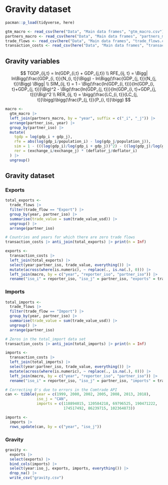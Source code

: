 # Gravity dataset

```r
pacman::p_load(tidyverse, here)
```

```r
gtm_macro <- read_csv(here("Data", "Main data frames", "gtm_macro.csv"))
partners_macro <- read_csv(here("Data", "Main data frames", "partners_macro.csv"))
trade_flows <- read_csv(here("Data", "Main data frames", "trade_flows.csv"))
transaction_costs <- read_csv(here("Data", "Main data frames", "transaction_costs.csv"))
```

## Gravity variables

$$
TGDP_{ij,t} = ln(GDP_{i,t} + GDP_{j,t}) \\
RFE_{ij, t} = \Bigg| ln\Bigg(\frac{GDP_{i, t}}{N_{i, t}}\Bigg) - ln\Bigg(\frac{GDP_{j, t}}{N_{j, t}}\Bigg) \Bigg| \\
SIM_{ij, t} = 1 - \Big(\frac{ln(GDP_{i, t})}{ln(GDP_{i, t}+GDP_{j, t})}\Big)^2 - \Big(\frac{ln(GDP_{j, t})}{ln(GDP_{i, t}+GDP_{j, t})}\Big)^2 \\
RER_{ij, t} = \bigg(\frac{LC_{i, t}}{LC_{j, t}}\bigg)\bigg(\frac{P_{j, t}}{P_{i, t}}\bigg)
$$

```r
macro <- 
  gtm_macro |> 
  left_join(partners_macro, by = "year", suffix = c("_i", "_j")) |> 
  arrange(partner_iso, year) |> 
  group_by(partner_iso) |> 
  mutate(
    tgdp = log(gdp_i + gdp_j),
    rfe = abs(log(gdp_i/population_i) - log(gdp_j/population_j)),
    sim = 1 - (((log(gdp_i)/log(gdp_i + gdp_j))^2) - ((log(gdp_j)/log(gdp_i + gdp_j))^2)),
    rer = (exchange_i/exchange_j) * (deflator_j/deflator_i)
  ) |> 
  ungroup()
```

## Gravity dataset

### Exports

```r
total_exports <- 
  trade_flows |> 
  filter(trade_flow == "Export") |> 
  group_by(year, partner_iso) |> 
  summarise(trade_value = sum(trade_value_usd)) |> 
  ungroup() |> 
  arrange(partner_iso)
```

```r
# Countries and years for which there are zero trade flows
transaction_costs |> anti_join(total_exports) |> print(n = Inf)
```

```r
exports <- 
  transaction_costs |> 
  left_join(total_exports) |> 
  select(year:partner_iso, trade_value, everything()) |> 
  mutate(across(where(is.numeric), ~ replace(., is.na(.), 0))) |> 
  left_join(macro, by = c("year", "reporter_iso", "partner_iso")) |> 
  rename("iso_i" = reporter_iso, "iso_j" = partner_iso, "exports" = trade_value)
```

### Imports

```r
total_imports <- 
  trade_flows |> 
  filter(trade_flow == "Import") |> 
  group_by(year, partner_iso) |> 
  summarise(trade_value = sum(trade_value_usd)) |> 
  ungroup() |> 
  arrange(partner_iso)
```

```r
# Zeros in the total_import data set
transaction_costs |> anti_join(total_imports) |> print(n = Inf)
```

```r
imports <- 
  transaction_costs |> 
  left_join(total_imports) |> 
  select(year:partner_iso, trade_value, everything()) |> 
  mutate(across(where(is.numeric), ~ replace(., is.na(.), 0))) |> 
  left_join(macro, by = c("year", "reporter_iso", "partner_iso")) |> 
  rename("iso_i" = reporter_iso, "iso_j" = partner_iso, "imports" = trade_value)
```

```r
# Correcting 0's due to errors in the Comtrade API
can <- tibble(year = c(1999, 2000, 2002, 2005, 2008, 2013, 2018),
              iso_j = "CAN",
              imports = c(118894015, 120584218, 69796525, 190471222,
                          174517492, 86239715, 102364873))

imports <- 
  imports |> 
  rows_update(can, by = c("year", "iso_j"))
```

### Gravity

```r
gravity <- 
  exports |> 
  select(exports) |>
  bind_cols(imports) |> 
  select(year:iso_j, exports, imports, everything()) |> 
  drop_na() |> 
  write_csv("gravity.csv")
```
